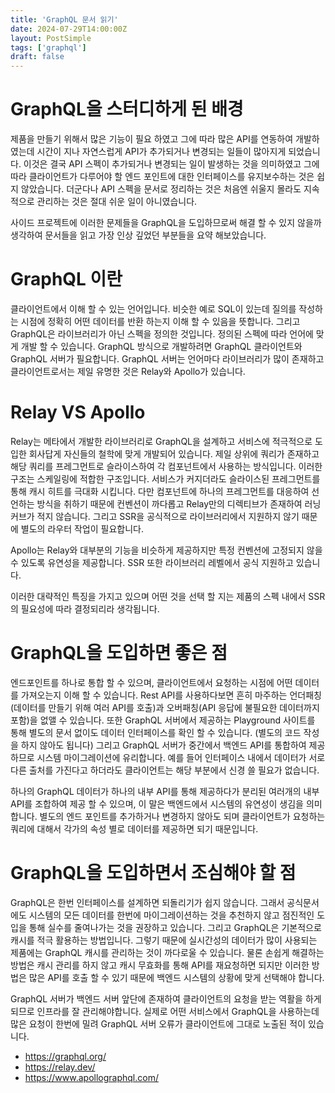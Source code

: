 ```yaml
---
title: 'GraphQL 문서 읽기'
date: 2024-07-29T14:00:00Z
layout: PostSimple
tags: ['graphql']
draft: false
---
```


# GraphQL을 스터디하게 된 배경

제품을 만들기 위해서 많은 기능이 필요 하였고 그에 따라 많은 API를 연동하여 개발하였는데 시간이 지나 자연스럽게 API가 추가되거나 변경되는 일들이 많아지게 되었습니다.
이것은 결국 API 스펙이 추가되거나 변경되는 일이 발생하는 것을 의미하였고 그에 따라 클라이언트가 다루어야 할 엔드 포인트에 대한 인터페이스를 유지보수하는 것은 쉽지 않았습니다.
더군다나 API 스펙을 문서로 정리하는 것은 처음엔 쉬울지 몰라도 지속적으로 관리하는 것은 절대 쉬운 일이 아니였습니다.

사이드 프로젝트에 이러한 문제들을 GraphQL을 도입하므로써 해결 할 수 있지 않을까 생각하여 문서들을 읽고 가장 인상 깊었던 부분들을 요약 해보았습니다.

# GraphQL 이란

클라이언트에서 이해 할 수 있는 언어입니다. 비슷한 예로 SQL이 있는데 질의를 작성하는 시점에 정확히 어떤 데이터를 반환 하는지 이해 할 수 있음을 뜻합니다.
그리고 GraphQL은 라이브러리가 아닌 스펙을 정의한 것입니다. 정의된 스펙에 따라 언어에 맞게 개발 할 수 있습니다.
GraphQL 방식으로 개발하려면 GraphQL 클라이언트와 GraphQL 서버가 필요합니다.
GraphQL 서버는 언어마다 라이브러리가 많이 존재하고 클라이언트로서는 제일 유명한 것은 Relay와 Apollo가 있습니다.

# Relay VS Apollo

Relay는 메타에서 개발한 라이브러리로 GraphQL을 설계하고 서비스에 적극적으로 도입한 회사답게 자신들의 철학에 맞게 개발되어 있습니다.
제일 상위에 쿼리가 존재하고 해당 쿼리를 프레그먼트로 슬라이스하여 각 컴포넌트에서 사용하는 방식입니다.
이러한 구조는 스케일링에 적합한 구조입니다. 서비스가 커지더라도 슬라이스된 프레그먼트를 통해 캐시 히트를 극대화 시킵니다.
다만 컴포넌트에 하나의 프레그먼트를 대응하여 선언하는 방식을 취하기 때문에 컨벤션이 까다롭고 Relay만의 디렉티브가 존재하여 러닝커브가 적지 않습니다.
그리고 SSR을 공식적으로 라이브러리에서 지원하지 않기 때문에 별도의 라우터 작업이 필요합니다.

Apollo는 Relay와 대부분의 기능을 비슷하게 제공하지만 특정 컨벤션에 고정되지 않을 수 있도록 유연성을 제공합니다.
SSR 또한 라이브러리 레벨에서 공식 지원하고 있습니다.

이러한 대략적인 특징을 가지고 있으며 어떤 것을 선택 할 지는 제품의 스펙 내에서 SSR의 필요성에 따라 결정되리라 생각됩니다.

# GraphQL을 도입하면 좋은 점

엔드포인트를 하나로 통합 할 수 있으며, 클라이언트에서 요청하는 시점에 어떤 데이터를 가져오는지 이해 할 수 있습니다.
Rest API를 사용하다보면 흔히 마주하는 언더패칭(데이터를 만들기 위해 여러 API를 호출)과 오버패칭(API 응답에 불필요한 데이터까지 포함)을 없앨 수 있습니다.
또한 GraphQL 서버에서 제공하는 Playground 사이트를 통해 별도의 문서 없이도 데이터 인터페이스를 확인 할 수 있습니다. (별도의 코드 작성을 하지 않아도 됩니다)
그리고 GraphQL 서버가 중간에서 백엔드 API를 통합하여 제공하므로 시스템 마이그레이션에 유리합니다. 예를 들어 인터페이스 내에서 데이터가 서로 다른 출처를 가진다고 하더라도 클라이언트는
해당 부분에서 신경 쓸 필요가 없습니다.

하나의 GraphQL 데이터가 하나의 내부 API를 통해 제공하다가 분리된 여러개의 내부 API를 조합하여 제공 할 수 있으며, 이 말은 백엔드에서 시스템의 유연성이 생김을 의미합니다.
별도의 엔드 포인트를 추가하거나 변경하지 않아도 되며 클라이언트가 요청하는 쿼리에 대해서 각가의 속성 별로 데이터를 제공하면 되기 때문입니다.

# GraphQL을 도입하면서 조심해야 할 점

GraphQL은 한번 인터페이스를 설계하면 되돌리기가 쉽지 않습니다. 그래서 공식문서에도 시스템의 모든 데이터를 한번에 마이그레이션하는 것을 추천하지 않고 점진적인 도입을 통해 실수를 줄여나가는 것을 권장하고 있습니다.
그리고 GraphQL은 기본적으로 캐시를 적극 활용하는 방법입니다. 그렇기 때문에 실시간성의 데이터가 많이 사용되는 제품에는 GraphQL 캐시를 관리하는 것이 까다로울 수 있습니다.
물론 손쉽게 해결하는 방법은 캐시 관리를 하지 않고 캐시 무효화를 통해 API를 재요청하면 되지만 이러한 방법은 많은 API를 호출 할 수 있기 때문에 백엔드 시스템의 상황에 맞게 선택해야 합니다.

GraphQL 서버가 백엔드 서버 앞단에 존재하여 클라이언트의 요청을 받는 역활을 하게 되므로 인프라를 잘 관리해야합니다.
실제로 어떤 서비스에서 GraphQL을 사용하는데 많은 요청이 한번에 밀려 GraphQL 서버 오류가 클라이언트에 그대로 노출된 적이 있습니다.

- https://graphql.org/
- https://relay.dev/
- https://www.apollographql.com/
